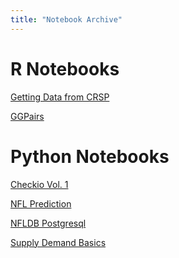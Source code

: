 ```yaml
---
title: "Notebook Archive"
---
```


# R Notebooks

<a href="https://www.timothykylethomas.me/crsp_gettingdata.html" target="_blank">Getting Data from CRSP</a>

<a href="https://www.timothykylethomas.me/ggpairs.html" target="_blank">GGPairs</a>


# Python Notebooks


<a href="https://www.timothykylethomas.me/checkio-vol1.html" target="_blank">Checkio Vol. 1</a>

<a href="https://www.timothykylethomas.me/nfl-prediction-1.html" target="_blank">NFL Prediction</a>

<a href="https://www.timothykylethomas.me/nfldb-postgresql.html" target="_blank">NFLDB Postgresql</a>

<a href="https://www.timothykylethomas.me/supply-demand-basics.html" target="_blank">Supply Demand Basics</a>